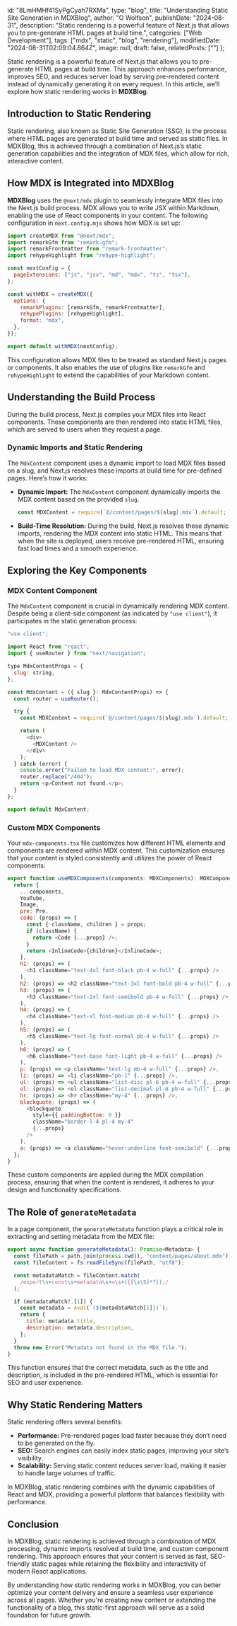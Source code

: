   id: "8LmHMHf41SyPgCyah7RXMa",
  type: "blog",
  title: "Understanding Static Site Generation in MDXBlog",
  author: "O Wolfson",
  publishDate: "2024-08-31",
  description: "Static rendering is a powerful feature of Next.js that allows you to pre-generate HTML pages at build time.",
  categories: ["Web Development"],
  tags: ["mdx", "static", "blog", "rendering"],
  modifiedDate: "2024-08-31T02:09:04.664Z",
  image: null,
  draft: false,
  relatedPosts: [""]
};

Static rendering is a powerful feature of Next.js that allows you to pre-generate HTML pages at build time. This approach enhances performance, improves SEO, and reduces server load by serving pre-rendered content instead of dynamically generating it on every request. In this article, we’ll explore how static rendering works in **MDXBlog**.

## Introduction to Static Rendering

Static rendering, also known as Static Site Generation (SSG), is the process where HTML pages are generated at build time and served as static files. In MDXBlog, this is achieved through a combination of Next.js’s static generation capabilities and the integration of MDX files, which allow for rich, interactive content.

## How MDX is Integrated into MDXBlog

**MDXBlog** uses the `@next/mdx` plugin to seamlessly integrate MDX files into the Next.js build process. MDX allows you to write JSX within Markdown, enabling the use of React components in your content. The following configuration in `next.config.mjs` shows how MDX is set up:

```javascript
import createMDX from "@next/mdx";
import remarkGfm from "remark-gfm";
import remarkFrontmatter from "remark-frontmatter";
import rehypeHighlight from "rehype-highlight";

const nextConfig = {
  pageExtensions: ["js", "jsx", "md", "mdx", "ts", "tsx"],
};

const withMDX = createMDX({
  options: {
    remarkPlugins: [remarkGfm, remarkFrontmatter],
    rehypePlugins: [rehypeHighlight],
    format: "mdx",
  },
});

export default withMDX(nextConfig);
```

This configuration allows MDX files to be treated as standard Next.js pages or components. It also enables the use of plugins like `remarkGfm` and `rehypeHighlight` to extend the capabilities of your Markdown content.

## Understanding the Build Process

During the build process, Next.js compiles your MDX files into React components. These components are then rendered into static HTML files, which are served to users when they request a page.

### Dynamic Imports and Static Rendering

The `MdxContent` component uses a dynamic import to load MDX files based on a slug, and Next.js resolves these imports at build time for pre-defined pages. Here’s how it works:

- **Dynamic Import:** The `MdxContent` component dynamically imports the MDX content based on the provided `slug`.

  ```javascript
  const MDXContent = require(`@/content/pages/${slug}.mdx`).default;
  ```

- **Build-Time Resolution:** During the build, Next.js resolves these dynamic imports, rendering the MDX content into static HTML. This means that when the site is deployed, users receive pre-rendered HTML, ensuring fast load times and a smooth experience.

## Exploring the Key Components

### MDX Content Component

The `MdxContent` component is crucial in dynamically rendering MDX content. Despite being a client-side component (as indicated by `"use client"`), it participates in the static generation process:

```javascript
"use client";

import React from "react";
import { useRouter } from "next/navigation";

type MdxContentProps = {
  slug: string,
};

const MdxContent = ({ slug }: MdxContentProps) => {
  const router = useRouter();

  try {
    const MDXContent = require(`@/content/pages/${slug}.mdx`).default;

    return (
      <div>
        <MDXContent />
      </div>
    );
  } catch (error) {
    console.error("Failed to load MDX content:", error);
    router.replace("/404");
    return <p>Content not found.</p>;
  }
};

export default MdxContent;
```

### Custom MDX Components

Your `mdx-components.tsx` file customizes how different HTML elements and components are rendered within MDX content. This customization ensures that your content is styled consistently and utilizes the power of React components:

```javascript
export function useMDXComponents(components: MDXComponents): MDXComponents {
  return {
    ...components,
    YouTube,
    Image,
    pre: Pre,
    code: (props) => {
      const { className, children } = props;
      if (className) {
        return <Code {...props} />;
      }
      return <InlineCode>{children}</InlineCode>;
    },
    h1: (props) => (
      <h1 className="text-4xl font-black pb-4 w-full" {...props} />
    ),
    h2: (props) => <h2 className="text-3xl font-bold pb-4 w-full" {...props} />,
    h3: (props) => (
      <h3 className="text-2xl font-semibold pb-4 w-full" {...props} />
    ),
    h4: (props) => (
      <h4 className="text-xl font-medium pb-4 w-full" {...props} />
    ),
    h5: (props) => (
      <h5 className="text-lg font-normal pb-4 w-full" {...props} />
    ),
    h6: (props) => (
      <h6 className="text-base font-light pb-4 w-full" {...props} />
    ),
    p: (props) => <p className="text-lg mb-4 w-full" {...props} />,
    li: (props) => <li className="pb-1" {...props} />,
    ul: (props) => <ul className="list-disc pl-6 pb-4 w-full" {...props} />,
    ol: (props) => <ol className="list-decimal pl-6 pb-4 w-full" {...props} />,
    hr: (props) => <hr className="my-4" {...props} />,
    blockquote: (props) => (
      <blockquote
        style={{ paddingBottom: 0 }}
        className="border-l-4 pl-4 my-4"
        {...props}
      />
    ),
    a: (props) => <a className="hover:underline font-semibold" {...props} />,
  };
}
```

These custom components are applied during the MDX compilation process, ensuring that when the content is rendered, it adheres to your design and functionality specifications.

## The Role of `generateMetadata`

In a page component, the `generateMetadata` function plays a critical role in extracting and setting metadata from the MDX file:

```javascript
export async function generateMetadata(): Promise<Metadata> {
  const filePath = path.join(process.cwd(), "content/pages/about.mdx");
  const fileContent = fs.readFileSync(filePath, "utf8");

  const metadataMatch = fileContent.match(
    /export\s+const\s+metadata\s+=\s+({[\s\S]*?});/
  );

  if (metadataMatch?.[1]) {
    const metadata = eval(`(${metadataMatch[1]})`);
    return {
      title: metadata.title,
      description: metadata.description,
    };
  }
  throw new Error("Metadata not found in the MDX file.");
}
```

This function ensures that the correct metadata, such as the title and description, is included in the pre-rendered HTML, which is essential for SEO and user experience.

## Why Static Rendering Matters

Static rendering offers several benefits:

- **Performance:** Pre-rendered pages load faster because they don’t need to be generated on the fly.
- **SEO:** Search engines can easily index static pages, improving your site’s visibility.
- **Scalability:** Serving static content reduces server load, making it easier to handle large volumes of traffic.

In MDXBlog, static rendering combines with the dynamic capabilities of React and MDX, providing a powerful platform that balances flexibility with performance.

## Conclusion

In MDXBlog, static rendering is achieved through a combination of MDX processing, dynamic imports resolved at build time, and custom component rendering. This approach ensures that your content is served as fast, SEO-friendly static pages while retaining the flexibility and interactivity of modern React applications.

By understanding how static rendering works in MDXBlog, you can better optimize your content delivery and ensure a seamless user experience across all pages. Whether you're creating new content or extending the functionality of a blog, this static-first approach will serve as a solid foundation for future growth.